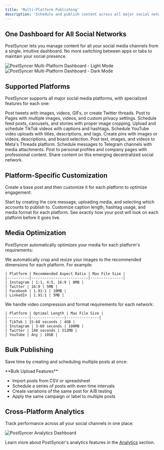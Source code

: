 ```yaml
---
title: 'Multi-Platform Publishing'
description: 'Schedule and publish content across all major social networks from one dashboard'
---
```


## One Dashboard for All Social Networks

PostSyncer lets you manage content for all your social media channels from a single, intuitive dashboard. No more switching between apps or tabs to maintain your social presence.

<img
  className="block dark:hidden"
  src="/images/multi-platform-light.png"
  alt="PostSyncer Multi-Platform Dashboard - Light Mode"
/>
<img
  className="hidden dark:block"
  src="/images/multi-platform-dark.png"
  alt="PostSyncer Multi-Platform Dashboard - Dark Mode"
/>

## Supported Platforms

PostSyncer supports all major social media platforms, with specialized features for each one:

<CardGroup cols={2}>
  <Card title="Twitter / X" icon="twitter" color="#1DA1F2">
    Post tweets with images, videos, GIFs, or create Twitter threads.
  </Card>
  <Card title="Facebook" icon="facebook" color="#1877F2">
    Post to Pages with multiple images, videos, and custom privacy settings.
  </Card>
  <Card title="Instagram" icon="instagram" color="#E4405F">
    Schedule feed posts, carousels, and stories with proper image cropping.
  </Card>
  <Card title="TikTok" icon="tiktok" color="#000000">
    Upload and schedule TikTok videos with captions and hashtags.
  </Card>
  <Card title="YouTube" icon="youtube" color="#FF0000">
    Schedule YouTube video uploads with titles, descriptions, and tags.
  </Card>
  <Card title="Pinterest" icon="pinterest" color="#BD081C">
    Create pins with images or videos, descriptions, and board selection.
  </Card>
  <Card title="Threads" icon="at" color="#000000">
    Post text, images, and videos to Meta's Threads platform.
  </Card>
  <Card title="Telegram" icon="telegram" color="#0088cc">
    Schedule messages to Telegram channels with media attachments.
  </Card>
  <Card title="LinkedIn" icon="linkedin" color="#0A66C2">
    Post to personal profiles and company pages with professional content.
  </Card>
  <Card title="Bluesky" icon="cloud" color="#0085FF">
    Share content on this emerging decentralized social network.
  </Card>
</CardGroup>

## Platform-Specific Customization

Create a base post and then customize it for each platform to optimize engagement:

<Steps>
  <Step title="Create Your Base Content">
    Start by creating the core message, uploading media, and selecting which accounts to publish to.
  </Step>
  <Step title="Platform-Specific Adjustments">
    Customize caption length, hashtag usage, and media format for each platform.
  </Step>
  <Step title="Preview Before Publishing">
    See exactly how your post will look on each platform before it goes live.
  </Step>
</Steps>

## Media Optimization

PostSyncer automatically optimizes your media for each platform's requirements:

<AccordionGroup>
  <Accordion icon="crop" title="Image Sizes">
    We automatically crop and resize your images to the recommended dimensions for each platform. For example:
    
    | Platform | Recommended Aspect Ratio | Max File Size |
    |----------|--------------------------|---------------|
    | Instagram | 1:1, 4:5, 16:9 | 8MB |
    | Twitter | 16:9 | 5MB |
    | Facebook | 1.91:1 | 10MB |
    | LinkedIn | 1.91:1 | 5MB |
  </Accordion>
  <Accordion icon="video" title="Video Formats">
    We handle video compression and format requirements for each network:
    
    | Platform | Optimal Length | Max File Size |
    |----------|---------------|---------------|
    | TikTok | 15-60 seconds | 4GB |
    | Instagram | 3-60 seconds | 100MB |
    | Twitter | 140 seconds | 512MB |
    | YouTube | Any | 10GB |
  </Accordion>
</AccordionGroup>

## Bulk Publishing

Save time by creating and scheduling multiple posts at once:

<Card>
  **Bulk Upload Features**
  
  * Import posts from CSV or spreadsheet
  * Schedule a series of posts with even time intervals
  * Create variations of the same post for A/B testing
  * Apply the same campaign or label to multiple posts
</Card>

## Cross-Platform Analytics

Track performance across all your social channels in one place:

<img
  src="/images/analytics-dashboard.png"
  alt="PostSyncer Analytics Dashboard"
/>

Learn more about PostSyncer's analytics features in the [Analytics](/essentials/analytics) section. 